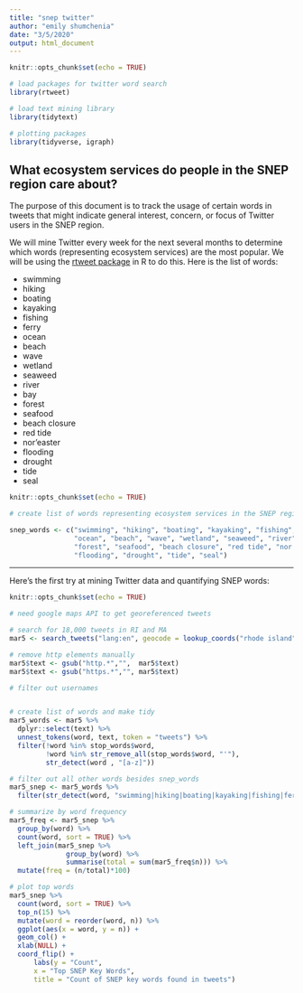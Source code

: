 ```yaml
---
title: "snep twitter"
author: "emily shumchenia"
date: "3/5/2020"
output: html_document
---
```


```r
knitr::opts_chunk$set(echo = TRUE)

# load packages for twitter word search
library(rtweet)

# load text mining library
library(tidytext)

# plotting packages
library(tidyverse, igraph)

```

## What ecosystem services do people in the SNEP region care about?

The purpose of this document is to track the usage of certain words in tweets 
that might indicate general interest, concern, or focus of Twitter users in the
SNEP region.

We will mine Twitter every week for the next several months to determine which 
words (representing ecosystem services) are the most popular. We will be using the 
[rtweet package](https://rtweet.info/) in R to do this. Here is the list of words:

* swimming
* hiking
* boating
* kayaking
* fishing
* ferry
* ocean
* beach
* wave
* wetland
* seaweed
* river
* bay
* forest
* seafood
* beach closure
* red tide
* nor'easter
* flooding
* drought
* tide
* seal

```r
knitr::opts_chunk$set(echo = TRUE)

# create list of words representing ecosystem services in the SNEP region

snep_words <- c("swimming", "hiking", "boating", "kayaking", "fishing", "ferry",
                "ocean", "beach", "wave", "wetland", "seaweed", "river", "bay", 
                "forest", "seafood", "beach closure", "red tide", "nor'easter", 
                "flooding", "drought", "tide", "seal")

```

***
Here's the first try at mining Twitter data and quantifying SNEP words:

```r
knitr::opts_chunk$set(echo = TRUE)

# need google maps API to get georeferenced tweets

# search for 18,000 tweets in RI and MA
mar5 <- search_tweets("lang:en", geocode = lookup_coords("rhode island", "massachusetts", apikey = "AIzaSyDekm4ATG_9Ir0N1VGuNo8accyKrnttbDU" ), n = 18000, include_rts = FALSE)

# remove http elements manually
mar5$text <- gsub("http.*","",  mar5$text)
mar5$text <- gsub("https.*","", mar5$text)

# filter out usernames


# create list of words and make tidy
mar5_words <- mar5 %>%
  dplyr::select(text) %>%
  unnest_tokens(word, text, token = "tweets") %>%
  filter(!word %in% stop_words$word,
         !word %in% str_remove_all(stop_words$word, "'"),
         str_detect(word , "[a-z]"))

# filter out all other words besides snep_words
mar5_snep <- mar5_words %>% 
  filter(str_detect(word, "swimming|hiking|boating|kayaking|fishing|ferry|ocean|beach|wave|wetland|seaweed|river|bay|forest|seafood|beach closure|red tide|noreaster|flooding|drought|tide|seal"))

# summarize by word frequency
mar5_freq <- mar5_snep %>%
  group_by(word) %>%
  count(word, sort = TRUE) %>%
  left_join(mar5_snep %>%
              group_by(word) %>%
              summarise(total = sum(mar5_freq$n))) %>%
  mutate(freq = (n/total)*100)

# plot top words
mar5_snep %>%
  count(word, sort = TRUE) %>%
  top_n(15) %>%
  mutate(word = reorder(word, n)) %>%
  ggplot(aes(x = word, y = n)) +
  geom_col() +
  xlab(NULL) +
  coord_flip() +
      labs(y = "Count",
      x = "Top SNEP Key Words",
      title = "Count of SNEP key words found in tweets")

```
